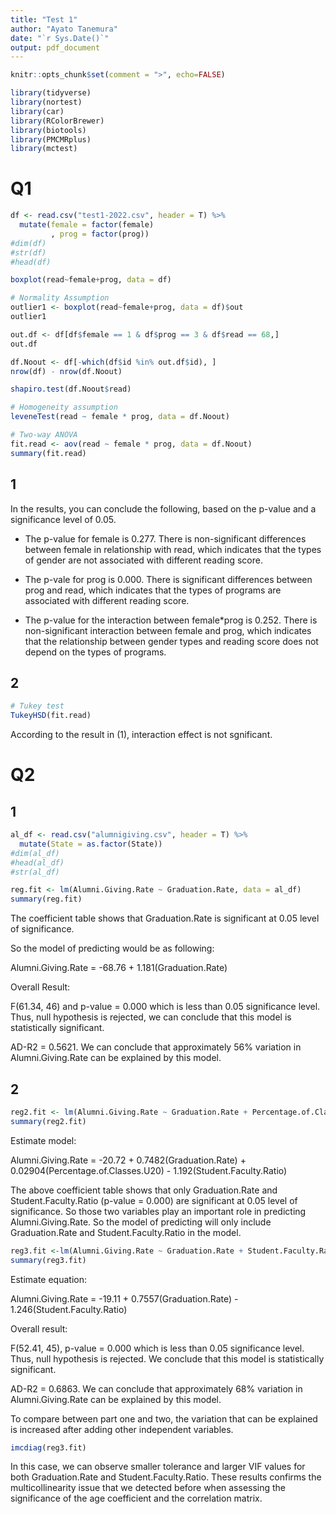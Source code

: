 ```yaml
---
title: "Test 1"
author: "Ayato Tanemura"
date: "`r Sys.Date()`"
output: pdf_document
---
```


```r
knitr::opts_chunk$set(comment = ">", echo=FALSE)

library(tidyverse)
library(nortest)
library(car)
library(RColorBrewer)
library(biotools)
library(PMCMRplus)
library(mctest)

```
# Q1
```r
df <- read.csv("test1-2022.csv", header = T) %>% 
  mutate(female = factor(female)
         , prog = factor(prog))
#dim(df)
#str(df)
#head(df)

boxplot(read~female+prog, data = df)

# Normality Assumption
outlier1 <- boxplot(read~female+prog, data = df)$out
outlier1

out.df <- df[df$female == 1 & df$prog == 3 & df$read == 68,]
out.df

df.Noout <- df[-which(df$id %in% out.df$id), ]
nrow(df) - nrow(df.Noout)

shapiro.test(df.Noout$read)

# Homogeneity assumption
leveneTest(read ~ female * prog, data = df.Noout)
```

```r
# Two-way ANOVA
fit.read <- aov(read ~ female * prog, data = df.Noout)
summary(fit.read)
```
## 1
In the results, you can conclude the following, based on the p-value and a significance level of 0.05.

* The p-value for female is 0.277. There is non-significant differences between female in relationship with read, which indicates that the types of gender are not associated with different reading score.

* The p-vale for prog is 0.000. There is significant differences between prog and read, which indicates that the types of programs are associated with different reading score.

* The p-value for the interaction between female*prog is 0.252. There is non-significant interaction between female and prog, which indicates that the relationship between gender types and reading score does not depend on the types of programs. 

## 2
```r
# Tukey test
TukeyHSD(fit.read)

```

According to the result in (1), interaction effect is not sgnificant.

# Q2
## 1
```r
al_df <- read.csv("alumnigiving.csv", header = T) %>% 
  mutate(State = as.factor(State))
#dim(al_df)
#head(al_df)
#str(al_df)

reg.fit <- lm(Alumni.Giving.Rate ~ Graduation.Rate, data = al_df)
summary(reg.fit)
```

The coefficient table shows that Graduation.Rate is significant at 0.05 level of significance. 

So the model of predicting would be as following:

Alumni.Giving.Rate = -68.76 + 1.181(Graduation.Rate)

Overall Result:

F(61.34, 46) and p-value = 0.000 which is less than 0.05 significance level. Thus, null hypothesis is rejected, we can conclude that this model is statistically significant. 

AD-R2 = 0.5621. We can conclude that approximately 56% variation in Alumni.Giving.Rate can be explained by this model.

## 2
```r
reg2.fit <- lm(Alumni.Giving.Rate ~ Graduation.Rate + Percentage.of.Classes.U20 + Student.Faculty.Ratio, data = al_df)
summary(reg2.fit)
```

Estimate model: 

Alumni.Giving.Rate = -20.72 + 0.7482(Graduation.Rate) + 0.02904(Percentage.of.Classes.U20) - 1.192(Student.Faculty.Ratio)

The above coefficient table shows that only Graduation.Rate and Student.Faculty.Ratio (p-value = 0.000) are significant at 0.05 level of significance. So those two variables play an important role in predicting Alumni.Giving.Rate.
So the model of predicting will only include Graduation.Rate and Student.Faculty.Ratio in the model.

```r
reg3.fit <-lm(Alumni.Giving.Rate ~ Graduation.Rate + Student.Faculty.Ratio, data = al_df)
summary(reg3.fit)
```
Estimate equation:

Alumni.Giving.Rate = -19.11 + 0.7557(Graduation.Rate) - 1.246(Student.Faculty.Ratio)

Overall result:

F(52.41, 45), p-value = 0.000 which is less than 0.05 significance level. Thus, null hypothesis is rejected. We conclude that this model is statistically significant.

AD-R2 = 0.6863. We can conclude that approximately 68% variation in Alumni.Giving.Rate can be explained by this model.

To compare between part one and two, the variation that can be explained is increased after adding other independent variables.

```r
imcdiag(reg3.fit)
```

In this case, we can observe smaller tolerance and larger VIF values for both Graduation.Rate and Student.Faculty.Ratio. 
These results confirms the multicollinearity issue that we detected before when assessing the significance of the age coefficient and the correlation matrix.








